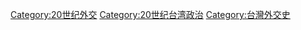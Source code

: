 [[Category:20世纪外交|Category:20世纪外交]]
[[Category:20世纪台湾政治|Category:20世纪台湾政治]]
[[Category:台灣外交史|Category:台灣外交史]]